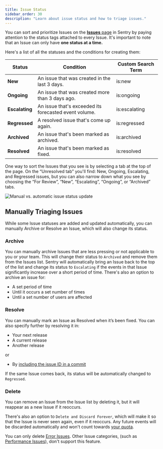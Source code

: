 ```yaml
---
title: Issue Status
sidebar_order: 30
description: "Learn about issue status and how to triage issues."
---
```


You can sort and prioritize Issues on the [**Issues** page](https://sentry.sentry.io/issues/) in Sentry by paying attention to the status tags attached to every Issue. It's important to note that an Issue can only have **one status at a time.**

Here's a list of all the statuses and the conditions for creating them:

| Status     | Condition                                             | Custom Search Term |
| ---------- | ----------------------------------------------------- | ------------------ |
| **New**        | An issue that was created in the last 3 days.         | is:new             |
| **Ongoing**    | An issue that was created more than 3 days ago.       | is:ongoing         |
| **Escalating** | An issue that's exceeded its forecasted event volume. | is:escalating      |
| **Regressed**  | A resolved issue that's come up again.                | is:regressed       |
| **Archived**   | An issue that's been marked as archived.              | is:archived        |
| **Resolved**   | An issue that's been marked as fixed.                 | is:resolved        |

One way to sort the Issues that you see is by selecting a tab at the top of the page. On the “Unresolved tab” you'll find: New, Ongoing, Escalating, and Regressed issues, but you can also narrow down what you see by choosing the “For Review”, “New”, “Escalating”, “Ongoing”, or “Archived” tabs.

![Manual vs. automatic issue status update](issue-status-docs.png)

## Manually Triaging Issues

While some Issue statuses are added and updated automatically, you can manually Archive or Resolve an Issue, which will also change its status.

### Archive

You can manually archive Issues that are less pressing or not applicable to you or your team. This will change their status to `Archived` and remove them from the Issues list. Sentry will automatically bring an Issue back to the top of the list and change its status to `Escalating` if the events in that Issue significantly increase over a short period of time. There's also an option to archive an issue for:

- A set period of time
- Until it occurs a set number of times
- Until a set number of users are affected

### Resolve

You can manually mark an Issue as Resolved when it’s been fixed. You can also specify further by resolving it in:

- Your next release
- A current release
- Another release

or

- By [including the issue ID in a commit](/product/releases/associate-commits/?original_referrer=https%3A%2F%2Fdocs.sentry.io%2Fproduct%2Fissues%2Fstates-triage%2F#resolve-issues-by-commit)

If the same Issue comes back, its status will be automatically changed to `Regressed`.

### Delete

You can remove an Issue from the Issue list by deleting it, but it will reappear as a new Issue if it reoccurs.

There's also an option to `Delete and Discard Forever`, which will make it so that the Issue is never seen again, even if it reoccurs. Any future events will be discarded automatically and won't count towards [your quota](/product/accounts/quotas/).

<Note>

You can only delete [Error Issues](/product/issues/issue-details/error-issues/?original_referrer=https%3A%2F%2Fdocs.sentry.io%2Fproduct%2Fissues%2Fstates-triage%2F). Other Issue categories, (such as [Performance Issues](/product/issues/issue-details/performance-issues/?original_referrer=https%3A%2F%2Fdocs.sentry.io%2Fproduct%2Fissues%2Fstates-triage%2F)), don't support this feature.

</Note>

